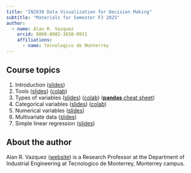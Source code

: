 ```yaml
---
title: "IN2039 Data Visualization for Decision Making"
subtitle: "Materials for Semester FJ 2025"
author: 
  - name: Alan R. Vazquez
    orcid: 0000-0002-3658-0911
    affiliations:
      - name: Tecnologico de Monterrey
---
```


## Course topics

1.  Introduction ([slides](/T1_Introduction/Introduction.slides.html)) 
2.  Tools ([slides](/T1_Introduction/Tools.slides.html))  ([colab](https://drive.google.com/file/d/1vtuTlKhenlbnZxn-fFAux_lNLMmKXcMR/view?usp=sharing))
3.  Types of variables ([slides](/T2_Type_of_Variables/Types.slides.html)) ([colab](https://drive.google.com/file/d/1tDGjNq58tZO2Z0ijeMSIv0Oy9lf4hyTE/view?usp=sharing)) ([**pandas** cheat sheet](https://pandas.pydata.org/Pandas_Cheat_Sheet.pdf))
4.  Categorical variables ([slides](/T3_Categorical_Data/Categorical.slides.html)) ([colab](https://drive.google.com/file/d/1_qGqPiDaUmah2m4IdJcYTrsqgRz7cwlo/view?usp=sharing))
5.  Numerical variables ([slides](/T4_Numerical_Data/Numerical.slides.html))
6.  Multivariate data ([slides](/T5_Multivariate_Data/Multivariate.slides.html)) 
7.  Simple linear regression ([slides](/T6_Introduction_Linear_Regression/LR.slides.html)) 

## About the author

Alan R. Vazquez ([website](https://alanrvazquez.netlify.app/)) is a Research Professor at the Department of Industrial Engineering at Tecnologico de Monterrey, Monterrey campus.

